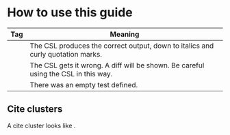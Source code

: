 <!-- vim: set fo-=tc : -->


# How to use this guide

<p>
    <CiteCluster cites={[{ id: "yeah", locator: "5" }]} />
</p>

<DocBlock label="pandoc" doc="yeah" />

<DemoRule />

| Tag                   | Meaning         |
| --------------------- | --------------- |
| <Tag type="passed" /> | The CSL produces the correct output, down to italics and curly quotation marks. |
| <Tag type="failed" /> | The CSL gets it wrong. A diff will be shown. Be careful using the CSL in this way. |
| <Tag type="stub" />   | There was an empty test defined. |

## Cite clusters

<p>
A cite cluster looks like <CiteCluster cites={[{
id: "citekey",
label: 'locator label',
locator: "locator",
prefix: 'prefix',
suffix: 'suffix'
    }]}/>.
</p>
